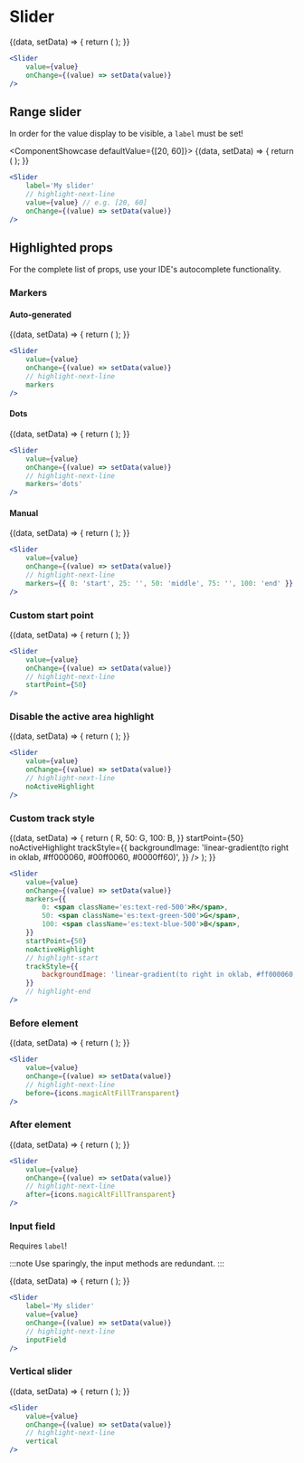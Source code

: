 # Slider


<ComponentShowcase defaultValue={0}>
	{(data, setData) => {
		return (
			<Slider
				value={data}
				onChange={setData}
				aria-label='Slider'
			/>
		);
	}}
</ComponentShowcase>

```jsx
<Slider
	value={value}
	onChange={(value) => setData(value)}
/>
```

## Range slider

In order for the value display to be visible, a `label` must be set!

<ComponentShowcase defaultValue={[20, 60]}>
	{(data, setData) => {
		return (
			<Slider
				label='My slider'
				value={data}
				onChange={setData}
				aria-label='Slider'
			/>
		);
	}}
</ComponentShowcase>

```jsx
<Slider
	label='My slider'
	// highlight-next-line
	value={value} // e.g. [20, 60]
	onChange={(value) => setData(value)}
/>
```

## Highlighted props

For the complete list of props, use your IDE's autocomplete functionality.

### Markers

#### Auto-generated

<ComponentShowcase defaultValue={0}>
	{(data, setData) => {
		return (
			<Slider
				value={data}
				onChange={setData}
				aria-label='Slider'
				markers
			/>
		);
	}}
</ComponentShowcase>

```jsx
<Slider
	value={value}
	onChange={(value) => setData(value)}
	// highlight-next-line
	markers
/>
```

#### Dots

<ComponentShowcase defaultValue={0}>
	{(data, setData) => {
		return (
			<Slider
				value={data}
				onChange={setData}
				aria-label='Slider'
				markers='dots'
			/>
		);
	}}
</ComponentShowcase>

```jsx
<Slider
	value={value}
	onChange={(value) => setData(value)}
	// highlight-next-line
	markers='dots'
/>
```

#### Manual

<ComponentShowcase defaultValue={0}>
	{(data, setData) => {
		return (
			<Slider
				value={data}
				onChange={setData}
				aria-label='Slider'
				markers={{ 0: 'start', 25: '', 50: 'middle', 75: '', 100: 'end' }}
			/>
		);
	}}
</ComponentShowcase>

```jsx
<Slider
	value={value}
	onChange={(value) => setData(value)}
	// highlight-next-line
	markers={{ 0: 'start', 25: '', 50: 'middle', 75: '', 100: 'end' }}
/>
```

### Custom start point

<ComponentShowcase defaultValue={0}>
	{(data, setData) => {
		return (
			<Slider
				value={data}
				onChange={setData}
				aria-label='Slider'
				startPoint={50}
			/>
		);
	}}
</ComponentShowcase>

```jsx
<Slider
	value={value}
	onChange={(value) => setData(value)}
	// highlight-next-line
	startPoint={50}
/>
```

### Disable the active area highlight

<ComponentShowcase defaultValue={0}>
	{(data, setData) => {
		return (
			<Slider
				value={data}
				onChange={setData}
				aria-label='Slider'
				noActiveHighlight
			/>
		);
	}}
</ComponentShowcase>

```jsx
<Slider
	value={value}
	onChange={(value) => setData(value)}
	// highlight-next-line
	noActiveHighlight
/>
```

### Custom track style

<ComponentShowcase defaultValue={0}>
	{(data, setData) => {
		return (
			<Slider
				value={data}
				onChange={setData}
				aria-label='Slider'
				markers={{
					0: <span className='es:text-red-500'>R</span>,
					50: <span className='es:text-green-500'>G</span>,
					100: <span className='es:text-blue-500'>B</span>,
				}}
				startPoint={50}
				noActiveHighlight
				trackStyle={{
					backgroundImage: 'linear-gradient(to right in oklab, #ff000060, #00ff0060, #0000ff60)',
				}}
			/>
		);
	}}
</ComponentShowcase>

```jsx
<Slider
	value={value}
	onChange={(value) => setData(value)}
	markers={{
		0: <span className='es:text-red-500'>R</span>,
		50: <span className='es:text-green-500'>G</span>,
		100: <span className='es:text-blue-500'>B</span>,
	}}
	startPoint={50}
	noActiveHighlight
	// highlight-start
	trackStyle={{
		backgroundImage: 'linear-gradient(to right in oklab, #ff000060, #00ff0060, #0000ff60)',
	}}
	// highlight-end
/>
```

### Before element

<ComponentShowcase defaultValue={0}>
	{(data, setData) => {
		return (
			<Slider
				value={data}
				onChange={setData}
				aria-label='Slider'
				before={icons.magicAltFillTransparent}
			/>
		);
	}}
</ComponentShowcase>

```jsx
<Slider
	value={value}
	onChange={(value) => setData(value)}
	// highlight-next-line
	before={icons.magicAltFillTransparent}
/>
```

### After element

<ComponentShowcase defaultValue={0}>
	{(data, setData) => {
		return (
			<Slider
				value={data}
				onChange={setData}
				aria-label='Slider'
				after={icons.magicAltFillTransparent}
			/>
		);
	}}
</ComponentShowcase>

```jsx
<Slider
	value={value}
	onChange={(value) => setData(value)}
	// highlight-next-line
	after={icons.magicAltFillTransparent}
/>
```

### Input field

Requires `label`!

:::note
Use sparingly, the input methods are redundant.
:::

<ComponentShowcase defaultValue={0}>
	{(data, setData) => {
		return (
			<Slider
				label='My slider'
				value={data}
				onChange={setData}
				aria-label='Slider'
				inputField
			/>
		);
	}}
</ComponentShowcase>

```jsx
<Slider
	label='My slider'
	value={value}
	onChange={(value) => setData(value)}
	// highlight-next-line
	inputField
/>
```

### Vertical slider

<ComponentShowcase defaultValue={0}>
	{(data, setData) => {
		return (
			<Slider
				value={data}
				onChange={setData}
				aria-label='Slider'
				vertical
			/>
		);
	}}
</ComponentShowcase>

```jsx
<Slider
	value={value}
	onChange={(value) => setData(value)}
	// highlight-next-line
	vertical
/>
```
